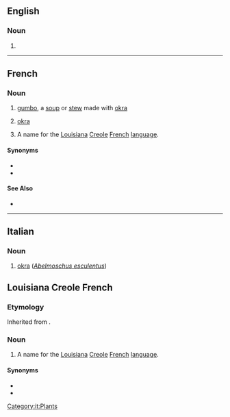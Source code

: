 ==English==

===Noun===
{{en-noun|~}}

# {{alternative form of|gumbo|lang=en}}

{{Webster 1913}}

----

==French==

===Noun===
{{fr-noun|m}}

# {{lb|fr|Louisiana French|}} [[gumbo]], a [[soup]] or [[stew]] made with [[okra]]
# {{lb|fr|Louisiana French|}} [[okra]]
# {{lb|fr|Louisiana French}} A name for the [[Louisiana]] [[Creole]] [[French]] [[language]].

====Synonyms====
* {{l|fr|courez-venez}}
* {{l|fr|français cassé}}

====See Also====
* {{l|fr|gombo filé}}

----

==Italian==

===Noun===
{{it-noun|m}}

# [[okra]] (''[[Abelmoschus esculentus]]'')

[[Category:it:Plants]]

==Louisiana Creole French==
{{wikipedia|Louisiana Creole French}}

===Etymology===
Inherited from {{inh|lou|fr|gombo}}.

===Noun===
{{head|lou|noun}}

# A name for the [[Louisiana]] [[Creole]] [[French]] [[language]].

====Synonyms====
* {{l|fr|kouri-vini}}
* {{l|lou|fransé kasé}}